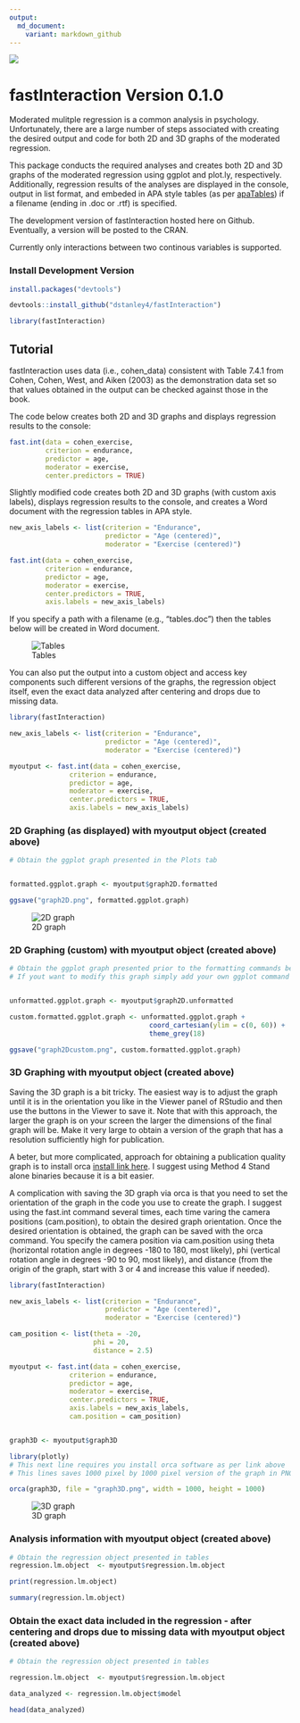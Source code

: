 ```yaml
---
output:
  md_document:
    variant: markdown_github
---
```

![](https://github.com/dstanley4/fastInteraction/blob/master/vignettes/fastInteraction.gif)

# fastInteraction Version 0.1.0

Moderated mulitple regression is a common analysis in psychology. Unfortunately, there are a large number of steps associated with creating the desired output and code for both 2D and 3D graphs of the moderated regression. 

This package conducts the required analyses and creates both 2D and 3D graphs of the moderated regression using ggplot and plot.ly, respectively. Additionally, regression results of the analyses are displayed in the console, output in list format, and embeded in APA style tables (as per [apaTables](https://cran.r-project.org/package=apaTables)) if a filename (ending in .doc or .rtf) is specified.

The development version of fastInteraction hosted here on Github. Eventually, a version will be posted to the CRAN.

Currently only interactions between two continous variables is supported.

### Install Development Version

```r

install.packages("devtools")

devtools::install_github("dstanley4/fastInteraction")

library(fastInteraction)

```

## Tutorial

fastInteraction uses data (i.e., cohen_data) consistent with Table 7.4.1 from Cohen, Cohen, West, and Aiken (2003) as the demonstration data set so that values obtained in the output can be checked against those in the book.

The code below creates both 2D and 3D graphs and displays regression results to the console:

```r
fast.int(data = cohen_exercise,
         criterion = endurance,
         predictor = age,
         moderator = exercise,
         center.predictors = TRUE)
```

Slightly modified code creates both 2D and 3D graphs (with custom axis labels), displays regression results to the console, and creates a Word document with the regression tables in APA style.

```r

new_axis_labels <- list(criterion = "Endurance",
                        predictor = "Age (centered)",
                        moderator = "Exercise (centered)")

fast.int(data = cohen_exercise,
         criterion = endurance,
         predictor = age,
         moderator = exercise,
         center.predictors = TRUE,
         axis.labels = new_axis_labels)
```

If you specify a path with a filename (e.g., "tables.doc") then the tables below will be created in Word document.

![Tables](https://github.com/dstanley4/fastInteraction/blob/master/vignettes/tables_apa.gif)

You can also put the output into a custom object and access key components such different versions of the graphs, the regression object itself, even the exact data analyzed after centering and drops due to missing data.


```r
library(fastInteraction)

new_axis_labels <- list(criterion = "Endurance",
                        predictor = "Age (centered)",
                        moderator = "Exercise (centered)")

myoutput <- fast.int(data = cohen_exercise,
               criterion = endurance,
               predictor = age,
               moderator = exercise,
               center.predictors = TRUE,
               axis.labels = new_axis_labels)
```

### 2D Graphing (as displayed) with myoutput object (created above)
```r

# Obtain the ggplot graph presented in the Plots tab


formatted.ggplot.graph <- myoutput$graph2D.formatted

ggsave("graph2D.png", formatted.ggplot.graph)
```

![2D graph](https://github.com/dstanley4/fastInteraction/blob/master/vignettes/graph2D.gif)

### 2D Graphing (custom) with myoutput object (created above)

```r
# Obtain the ggplot graph presented prior to the formatting commands being applied
# If yout want to modify this graph simply add your own ggplot command as illustrated below: 


unformatted.ggplot.graph <- myoutput$graph2D.unformatted

custom.formatted.ggplot.graph <- unformatted.ggplot.graph +
                                   coord_cartesian(ylim = c(0, 60)) +
                                   theme_grey(18)

ggsave("graph2Dcustom.png", custom.formatted.ggplot.graph)

```



### 3D Graphing with myoutput object (created above)
Saving the 3D graph is a bit tricky. The easiest way is to adjust the graph until it is in the orientation you like in the Viewer panel of RStudio and then use the buttons in the Viewer to save it. Note that with this approach, the larger the graph is on your screen the larger the dimensions of the final graph will be. Make it very large to obtain a version of the graph that has a resolution sufficiently high for publication.

A beter, but more complicated, approach for obtaining a publication quality graph is to install orca [install link here](https://github.com/plotly/orca). I suggest using Method 4 Stand alone binaries because it is a bit easier. 

A complication with saving the 3D graph via orca is that you need to set the orientation of the graph in the code you use to create the graph. I suggest using the fast.int command several times, each time varing the camera positions (cam.position), to obtain the desired graph orientation. Once the desired orientation is obtained, the graph can be saved with the orca command. You specify the camera position via cam.position using theta (horizontal rotation angle in degrees -180 to 180, most likely), phi (vertical rotation angle in degrees -90 to 90, most likely), and distance (from the origin of the graph, start with 3 or 4 and increase this value if needed). 

```r
library(fastInteraction)

new_axis_labels <- list(criterion = "Endurance",
                        predictor = "Age (centered)",
                        moderator = "Exercise (centered)")

cam_position <- list(theta = -20,
                     phi = 20,
                     distance = 2.5)

myoutput <- fast.int(data = cohen_exercise,
               criterion = endurance,
               predictor = age,
               moderator = exercise,
               center.predictors = TRUE,
               axis.labels = new_axis_labels,
               cam.position = cam_position)


graph3D <- myoutput$graph3D

library(plotly)
# This next line requires you install orca software as per link above
# This lines saves 1000 pixel by 1000 pixel version of the graph in PNG format

orca(graph3D, file = "graph3D.png", width = 1000, height = 1000)

```

![3D graph](https://github.com/dstanley4/fastInteraction/blob/master/vignettes/graph3D.gif)


### Analysis information with myoutput object (created above)
```r

# Obtain the regression object presented in tables
regression.lm.object  <- myoutput$regression.lm.object

print(regression.lm.object)

summary(regression.lm.object)

```

### Obtain the exact data included in the regression - after centering and drops due to missing data with myoutput object (created above)

```r
# Obtain the regression object presented in tables

regression.lm.object  <- myoutput$regression.lm.object

data_analyzed <- regression.lm.object$model

head(data_analyzed)
```

